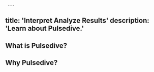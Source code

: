     ---
title: 'Interpret Analyze Results'
description: 'Learn about Pulsedive.'
---          
              
## What is Pulsedive?

## Why Pulsedive?
